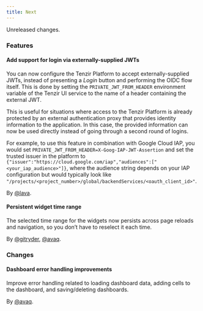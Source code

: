 ```yaml
---
title: Next
---
```


Unreleased changes.

### Features

#### Add support for login via externally-supplied JWTs

You can now configure the Tenzir Platform to accept externally-supplied JWTs, instead of
presenting a _Login_ button and performing the OIDC flow itself. This is done by setting
the `PRIVATE_JWT_FROM_HEADER` environment variable of the Tenzir UI service to the name
of a header containing the external JWT.

This is useful for situations where access to the Tenzir Platform is already protected by
an external authentication proxy that provides identity information to the application.
In this case, the provided information can now be used directly instead of going through
a second round of logins.

For example, to use this feature in combination with Google Cloud IAP, you would
set `PRIVATE_JWT_FROM_HEADER=X-Goog-IAP-JWT-Assertion` and set the trusted issuer in the
platform to `{"issuer":"https://cloud.google.com/iap","audiences":["<your_iap_audience>"]}`,
where the audience string depends on your IAP configuration but would typically look
like `"/projects/<project_number>/global/backendServices/<oauth_client_id>"`.

By [@lava](https://github.com/lava).

#### Persistent widget time range

The selected time range for the widgets now persists across page reloads and navigation, so you don’t have to reselect it each time.

By [@gitryder](https://github.com/gitryder), [@avaq](https://github.com/avaq).

### Changes

#### Dashboard error handling improvements

Improve error handling related to loading dashboard data, adding cells to the dashboard, and saving/deleting dashboards.

By [@avaq](https://github.com/avaq).
